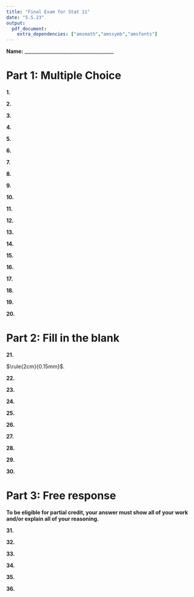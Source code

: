 ```yaml
---
title: "Final Exam for Stat 11"
date: "5.5.23"
output:
  pdf_document: 
    extra_dependencies: ["amsmath","amssymb","amsfonts"]
---
```

\vspace{4mm}
**Name:** _____________________________________


# Part 1: Multiple Choice

**1.**  

\vspace{1cm}
**2.**   

\vspace{1cm}
**3.**  

\vspace{1cm}
**4.**  

\vspace{1cm}
**5.**  

\vspace{1cm}
**6.**  

\vspace{1cm}
**7.**   

\vspace{1cm}
**8.**  

\vspace{1cm}
**9.**   


\vspace{1cm}
**10.**   


\vspace{1cm}
**11.**   


\vspace{1cm}
**12.**   


\vspace{1cm}
**13.**   


\vspace{1cm}
**14.**   


\vspace{1cm}
**15.**   


\vspace{1cm}
**16.**   


\vspace{1cm}
**17.**   


\vspace{1cm}
**18.**   


\vspace{1cm}
**19.**   


\vspace{1cm}
**20.**   


# Part 2: Fill in the blank

**21.**  

\vspace{1cm}

$\rule{2cm}{0.15mm}$.


\vspace{1cm}
**22.**  


\vspace{1cm}
**23.**   


\vspace{1cm}
**24.**   
 
\vspace{1cm}
**25.**  

\vspace{1cm}
**26.**

\vspace{1cm}
**27.**

\vspace{1cm}
**28.**

\vspace{1cm}
**29.**

\vspace{1cm}
**30.**

# Part 3: Free response 

**To be eligible for partial credit, your answer must show all of your work and/or explain all of your reasoning.**

\vspace{1cm}
**31.** 

\vspace{1cm}
**32.**   

\vspace{1cm}
**33.**    

\vspace{1cm}
**34.**

\vspace{1cm}
**35.**

\vspace{1cm}
**36.** 
 